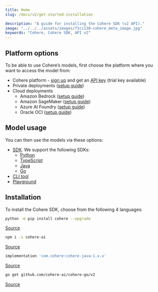 ```yaml
---
title: Home
slug: /docs/v2/get-started-installation

description: "A guide for installing the Cohere SDK (v2 API)."
image: "../../../assets/images/f1cc130-cohere_meta_image.jpg"  
keywords: "Cohere, Cohere SDK, API v2"
---
```


## Platform options

To be able to use Cohere’s models, first choose the platform where you want to access the model from:

- Cohere platform - [sign up](https://dashboard.cohere.com/welcome/register) and get an [API key](https://dashboard.cohere.com/api-keys) (trial key available)
- Private deployments ([setup guide](https://docs.cohere.com/docs/single-container-on-private-clouds))
- Cloud deployments
    - Amazon Bedrock ([setup guide](https://docs.cohere.com/docs/amazon-bedrock#prerequisites))
    - Amazon SageMaker ([setup guide](https://docs.cohere.com/docs/amazon-sagemaker-setup-guide#prerequisites))
    - Azure AI Foundry ([setup guide](https://docs.cohere.com/docs/cohere-on-microsoft-azure#prerequisites))
    - Oracle OCI ([setup guide](https://docs.cohere.com/docs/oracle-cloud-infrastructure-oci))

## Model usage

You can then use the models via these options:

- [SDK](https://docs.cohere.com/reference/about#sdks). We support the following SDKs:
    - [Python](https://github.com/cohere-ai/cohere-python)
    - [TypeScript](https://github.com/cohere-ai/cohere-typescript)
    - [Java](https://github.com/cohere-ai/cohere-java)
    - [Go](https://github.com/cohere-ai/cohere-go)
- [CLI tool](https://docs.cohere.com/reference/command)
- [Playground](https://docs.cohere.com/docs/playground-overview)


## Installation

To install the Cohere SDK, choose from the following 4 languages:

<Tabs>
<Tab title="Python">

```bash
python -m pip install cohere --upgrade
```
[Source](https://github.com/cohere-ai/cohere-python)
</Tab>

<Tab title="TypeScript">

```bash
npm i -s cohere-ai
```
[Source](https://github.com/cohere-ai/cohere-typescript)

</Tab>

<Tab title="Java">

```gradle
implementation 'com.cohere:cohere-java:1.x.x'
```
[Source](https://github.com/cohere-ai/cohere-java)

</Tab>

<Tab title="Go">

```bash
go get github.com/cohere-ai/cohere-go/v2
```

[Source](https://github.com/cohere-ai/cohere-go)

</Tab>
</Tabs>
